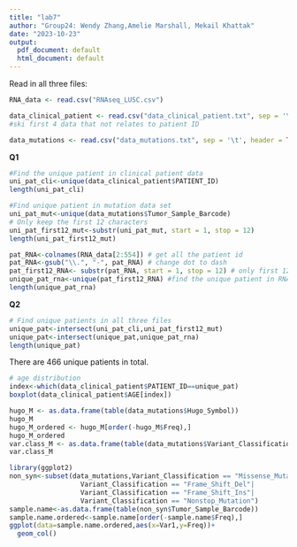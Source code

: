 ---
title: "lab7"
author: "Group24: Wendy Zhang,Amelie Marshall, Mekail Khattak"
date: "2023-10-23"
output:
  pdf_document: default
  html_document: default
---


Read in all three files:

```{r}
RNA_data <- read.csv("RNAseq_LUSC.csv")
```


```{r}
data_clinical_patient <- read.csv("data_clinical_patient.txt", sep = '\t', header = TRUE, skip = 4) 
#ski first 4 data that not relates to patient ID

data_mutations <- read.csv("data_mutations.txt", sep = '\t', header = TRUE )

```

**Q1**
```{r}
#Find the unique patient in clinical patient data
uni_pat_cli<-unique(data_clinical_patient$PATIENT_ID)
length(uni_pat_cli)
```

```{r}
#Find unique patient in mutation data set
uni_pat_mut<-unique(data_mutations$Tumor_Sample_Barcode)
# Only keep the first 12 characters
uni_pat_first12_mut<-substr(uni_pat_mut, start = 1, stop = 12)
length(uni_pat_first12_mut)
```

```{r}
pat_RNA<-colnames(RNA_data[2:554]) # get all the patient id
pat_RNA<-gsub("\\.", "-", pat_RNA) # change dot to dash
pat_first12_RNA<- substr(pat_RNA, start = 1, stop = 12) # only first 12 characters
unique_pat_rna<-unique(pat_first12_RNA) #find the unique patient in RNA dataset
length(unique_pat_rna)
```

**Q2**
```{r}
# Find unique patients in all three files
unique_pat<-intersect(uni_pat_cli,uni_pat_first12_mut)
unique_pat<-intersect(unique_pat,unique_pat_rna)
length(unique_pat)
```
There are 466 unique patients in total.

```{r}
# age distribution
index<-which(data_clinical_patient$PATIENT_ID==unique_pat)
boxplot(data_clinical_patient$AGE[index])

```
```{r}
hugo_M <- as.data.frame(table(data_mutations$Hugo_Symbol))
hugo_M
hugo_M_ordered <- hugo_M[order(-hugo_M$Freq),]
hugo_M_ordered
var.class_M <- as.data.frame(table(data_mutations$Variant_Classification))
var.class_M
```



```{r}
library(ggplot2)
non_syn<-subset(data_mutations,Variant_Classification == "Missense_Mutation"|
                  Variant_Classification == "Frame_Shift_Del"|
                  Variant_Classification == "Frame_Shift_Ins"|
                  Variant_Classification == "Nonstop_Mutation")
sample.name<-as.data.frame(table(non_syn$Tumor_Sample_Barcode))
sample.name.ordered<-sample.name[order(-sample.name$Freq),]
ggplot(data=sample.name.ordered,aes(x=Var1,y=Freq))+
  geom_col()
```

